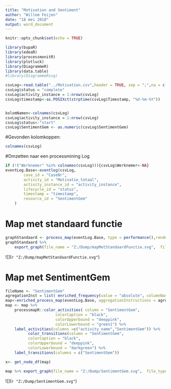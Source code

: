 ```yaml
---
title: "Motivation and Sentiment"
author: "Willem Feijen"
date: "18 mei 2018"
output: word_document
---
```


```r
knitr::opts_chunk$set(echo = TRUE)
```

```r
library(bupaR)
library(edeaR)
library(processmonitR)
library(plotluck)
library(DiagrammeR)
library(data.table)
#library(DiagrammeRsvg)

csvLog<-read.table("../Motivation.csv",header = TRUE, sep = ";",na = c("n.v.t.","onbekend",""))
csvLog$status = "complete"
csvLog$activity_instance = 1:nrow(csvLog)
csvLog$timestamp<-as.POSIXct(strptime(csvLog$Timestamp, "%d-%m-%Y"))


kolomNamen<-colnames(csvLog)
csvLog$activity_instance = 1:nrow(csvLog)
csvLog$status<-"start"
csvLog$SentimentGem <- as.numeric(csvLog$SentimentGem)
```

#Gevonden kolomkoppen:
```r
colnames(csvLog)
```

#Omzetten naar een processmining Log 
```r
if (!("Werknemer" %in% colnames(csvLog))){csvLog$Werknemer<-NA}
eventLog.Base<-eventlog(csvLog,
        case_id = "CaseNr",
        activity_id = "Motivatie_totaal",
        activity_instance_id = "activity_instance",
        lifecycle_id = "status",
        timestamp = "timestamp",
        resource_id = "SentimentGem"
    )
```
# Map met standaard functie
```r
graphStandaard <- process_map(eventLog.Base, type = performance(),render = FALSE )
graphStandaard %>%
    export_graph(file_name = "Z:/Dump/mapMetStandaardFunctie.svg",  file_type = "SVG")
```
![](`r "Z:/Dump/mapMetStandaardFunctie.svg"`)

# Map met SentimentGem
```r
fileName <- "SentimentGem"
agregationInst = list( enriched_frequency(value = "absolute", columnName = "aantal"),enriched_column_aggregate( FUN = mean, columnNameIn = "SentimentGem", columnNameOut = "SentimentGem", edgeOperation = "to") )
map<-enriched_process_map(eventLog.Base, aggregationInstructions = agregationInst )
map <- map %>%
    processmapR::color_activities( column = "SentimentGem",
                      colorCaption = "black",
                      colorUpperbound = "deeppink",
                      colorLowerbound = "green1") %>%
    label_activities(columns =c("activity_name","SentimentGem")) %>%
          color_transitions(column = "SentimentGem",
          colorCaption = "black",
          colorUpperbound = "deeppink",
          colorLowerbound = "darkgreen") %>%
    label_transitions(columns = c("SentimentGem")) 

x<- get_node_df(map)

map %>% export_graph(file_name = "Z:/Dump/SentimentGem.svg",  file_type = "SVG")
```
![](`r "Z:/Dump/SentimentGem.svg"`)
```r

```
